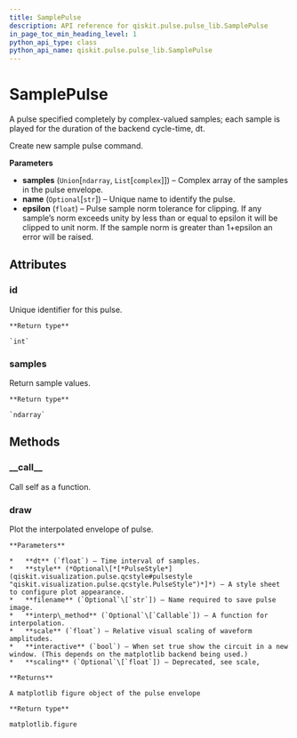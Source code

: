 ```yaml
---
title: SamplePulse
description: API reference for qiskit.pulse.pulse_lib.SamplePulse
in_page_toc_min_heading_level: 1
python_api_type: class
python_api_name: qiskit.pulse.pulse_lib.SamplePulse
---
```


# SamplePulse

<Class id="qiskit.pulse.pulse_lib.SamplePulse" isDedicatedPage={true} github="https://github.com/qiskit/qiskit/tree/stable/0.14/qiskit/pulse/pulse_lib/sample_pulse.py" signature="SamplePulse(samples, name=None, epsilon=1e-07)" modifiers="class">
  A pulse specified completely by complex-valued samples; each sample is played for the duration of the backend cycle-time, dt.

  Create new sample pulse command.

  **Parameters**

  *   **samples** (`Union`\[`ndarray`, `List`\[`complex`]]) – Complex array of the samples in the pulse envelope.
  *   **name** (`Optional`\[`str`]) – Unique name to identify the pulse.
  *   **epsilon** (`float`) – Pulse sample norm tolerance for clipping. If any sample’s norm exceeds unity by less than or equal to epsilon it will be clipped to unit norm. If the sample norm is greater than 1+epsilon an error will be raised.

  ## Attributes

  <span id="samplepulse-id" />

  ### id

  <Attribute id="qiskit.pulse.pulse_lib.SamplePulse.id" attributeTypeHint="int">
    Unique identifier for this pulse.

    **Return type**

    `int`
  </Attribute>

  <span id="samplepulse-samples" />

  ### samples

  <Attribute id="qiskit.pulse.pulse_lib.SamplePulse.samples" attributeTypeHint="numpy.ndarray">
    Return sample values.

    **Return type**

    `ndarray`
  </Attribute>

  ## Methods

  <span id="samplepulse-call" />

  ### \_\_call\_\_

  <Function id="qiskit.pulse.pulse_lib.SamplePulse.__call__" signature="SamplePulse.__call__(channel)">
    Call self as a function.
  </Function>

  <span id="samplepulse-draw" />

  ### draw

  <Function id="qiskit.pulse.pulse_lib.SamplePulse.draw" signature="SamplePulse.draw(dt=1, style=None, filename=None, interp_method=None, scale=1, interactive=False, scaling=None)">
    Plot the interpolated envelope of pulse.

    **Parameters**

    *   **dt** (`float`) – Time interval of samples.
    *   **style** (*Optional\[*[*PulseStyle*](qiskit.visualization.pulse.qcstyle#pulsestyle "qiskit.visualization.pulse.qcstyle.PulseStyle")*]*) – A style sheet to configure plot appearance.
    *   **filename** (`Optional`\[`str`]) – Name required to save pulse image.
    *   **interp\_method** (`Optional`\[`Callable`]) – A function for interpolation.
    *   **scale** (`float`) – Relative visual scaling of waveform amplitudes.
    *   **interactive** (`bool`) – When set true show the circuit in a new window. (This depends on the matplotlib backend being used.)
    *   **scaling** (`Optional`\[`float`]) – Deprecated, see scale,

    **Returns**

    A matplotlib figure object of the pulse envelope

    **Return type**

    matplotlib.figure
  </Function>
</Class>

